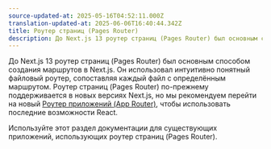 ```yaml
---
source-updated-at: 2025-05-16T04:52:11.000Z
translation-updated-at: 2025-06-06T16:40:44.342Z
title: Роутер страниц (Pages Router)
description: До Next.js 13 роутер страниц (Pages Router) был основным способом создания маршрутов в Next.js с использованием интуитивно понятного файлового роутера.
---
```


До Next.js 13 роутер страниц (Pages Router) был основным способом создания маршрутов в Next.js. Он использовал интуитивно понятный файловый роутер, сопоставляя каждый файл с определённым маршрутом. Роутер страниц (Pages Router) по-прежнему поддерживается в новых версиях Next.js, но мы рекомендуем перейти на новый [Роутер приложений (App Router)](/docs/app), чтобы использовать последние возможности React.

Используйте этот раздел документации для существующих приложений, использующих роутер страниц (Pages Router).